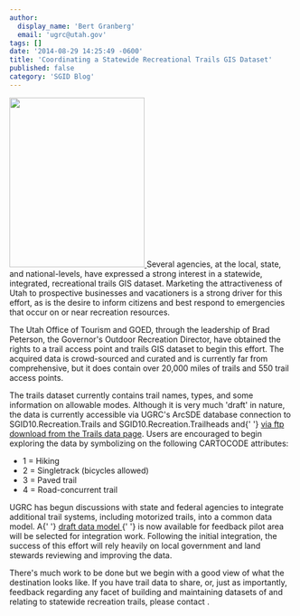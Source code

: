 ```yaml
---
author:
  display_name: 'Bert Granberg'
  email: 'ugrc@utah.gov'
tags: []
date: '2014-08-29 14:25:49 -0600'
title: 'Coordinating a Statewide Recreational Trails GIS Dataset'
published: false
category: 'SGID Blog'
---
```



<p>
  <a href="/images/404.png">
    <img src="/images/404.png" alt="" title="Trails snapshot" width="239" height="300" class="inline-text-left" />
  </a>
  Several agencies, at the local, state, and national-levels, have expressed a strong interest in a statewide,
  integrated, recreational trails GIS dataset. Marketing the attractiveness of Utah to prospective businesses and
  vacationers is a strong driver for this effort, as is the desire to inform citizens and best respond to emergencies
  that occur on or near recreation resources.
</p>
<p>
  The Utah Office of Tourism and GOED, through the leadership of Brad Peterson, the Governor's Outdoor Recreation
  Director, have obtained the rights to a trail access point and trails GIS dataset to begin this effort. The acquired
  data is crowd-sourced and curated and is currently far from comprehensive, but it does contain over 20,000 miles of
  trails and 550 trail access points.
</p>
<p>
  The trails dataset currently contains trail names, types, and some information on allowable modes. Although it is very
  much 'draft' in nature, the data is currently accessible via UGRC's ArcSDE database connection to
  SGID10.Recreation.Trails and SGID10.Recreation.Trailheads and{' '}
  <a href="/products/sgid/recreation/trails-pathways">via ftp download from the Trails data page</a>. Users are
  encouraged to begin exploring the data by symbolizing on the following CARTOCODE attributes:
</p>
<ul>
  <li>1 = Hiking</li>
  <li>2 = Singletrack (bicycles allowed)</li>
  <li>3 = Paved trail</li>
  <li>4 = Road-concurrent trail</li>
</ul>
<p>
  UGRC has begun discussions with state and federal agencies to integrate additional trail systems, including motorized
  trails, into a common data model. A{' '}
  <a href="https://docs.google.com/a/utah.gov/spreadsheet/ccc?key=0Ar7VwMWMy3Z6dDVzUHYzV2NQZXlLUC12MG9qUFdyQmc&usp=drive_web#gid=0">
    draft data model
  </a>{' '}
  is now available for feedback pilot area will be selected for integration work. Following the initial integration, the
  success of this effort will rely heavily on local government and land stewards reviewing and improving the data.
</p>
<p>
  There's much work to be done but we begin with a good view of what the destination looks like. If you have trail data
  to share, or, just as importantly, feedback regarding any facet of building and maintaining datasets of and relating
  to statewide recreation trails, please contact <Contacts subject={frontmatter.title} contactKey="trails" inline />.
</p>
